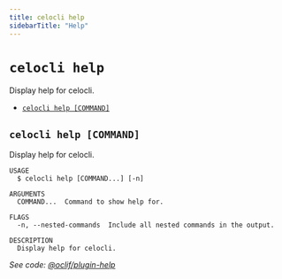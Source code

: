 ```yaml
---
title: celocli help
sidebarTitle: "Help"
---
```


`celocli help`
==============

Display help for celocli.

* [`celocli help [COMMAND]`](#celocli-help-command)

## `celocli help [COMMAND]`

Display help for celocli.

```
USAGE
  $ celocli help [COMMAND...] [-n]

ARGUMENTS
  COMMAND...  Command to show help for.

FLAGS
  -n, --nested-commands  Include all nested commands in the output.

DESCRIPTION
  Display help for celocli.
```

_See code: [@oclif/plugin-help](https://github.com/oclif/plugin-help/blob/v6.2.8/src/commands/help.ts)_
